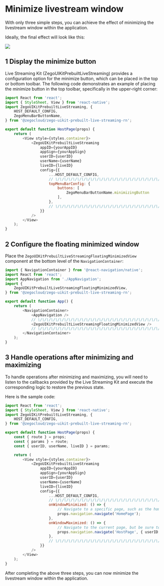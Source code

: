 # Minimize livestream window

With only three simple steps, you can achieve the effect of minimizing the livestream window within the application. 

Ideally, the final effect will look like this:


<Frame width="auto" height="auto" caption="">
  <img src="https://storage.zego.im/sdk-doc/Pics/ZegoUIKit/Flutter/live/live_mini.gif" />
</Frame>


## 1 Display the minimize button

Live Streaming Kit (ZegoUIKitPrebuiltLiveStreaming) provides a configuration option for the minimize button, which can be placed in the top or bottom toolbar. The following code demonstrates an example of placing the minimize button in the top toolbar, specifically in the upper-right corner:

```js
import React from 'react';
import { StyleSheet, View } from 'react-native';
import ZegoUIKitPrebuiltLiveStreaming, {
    HOST_DEFAULT_CONFIG,
    ZegoMenuBarButtonName,
} from '@zegocloud/zego-uikit-prebuilt-live-streaming-rn';

export default function HostPage(props) {
    return (
        <View style={styles.container}>
            <ZegoUIKitPrebuiltLiveStreaming
                appID={yourAppID}
                appSign={yourAppSign}
                userID={userID}
                userName={userName}
                liveID={liveID}
                config={{
                    ...HOST_DEFAULT_CONFIG,
                    // \/\/\/\/\/\/\/\/\/\/\/\/\/\/\/\/\/\/\/\/\/\/\/\/\/\/\/\/\/\/\/\/
                    topMenuBarConfig: {
                        buttons: [
                            ZegoMenuBarButtonName.minimizingButton
                        ],
                    },
                    // \/\/\/\/\/\/\/\/\/\/\/\/\/\/\/\/\/\/\/\/\/\/\/\/\/\/\/\/\/\/\/\/
                }}
            />
        </View>
    );
}
```

## 2 Configure the floating minimized window

Place the `ZegoUIKitPrebuiltLiveStreamingFloatingMinimizedView` component at the bottom level of the `NavigationContainer`:


```js
import { NavigationContainer } from '@react-navigation/native';
import React from 'react';
import AppNavigation from './AppNavigation';
import {
    ZegoUIKitPrebuiltLiveStreamingFloatingMinimizedView,
} from '@zegocloud/zego-uikit-prebuilt-live-streaming-rn';

export default function App() {
    return (
        <NavigationContainer>
            <AppNavigation />
            // \/\/\/\/\/\/\/\/\/\/\/\/\/\/\/\/\/\/\/\/\/\/\/\/\/\/\/\/\/\/\/\/
            <ZegoUIKitPrebuiltLiveStreamingFloatingMinimizedView />
            // \/\/\/\/\/\/\/\/\/\/\/\/\/\/\/\/\/\/\/\/\/\/\/\/\/\/\/\/\/\/\/\/
        </NavigationContainer>
    );
}
```

## 3 Handle operations after minimizing and maximizing

To handle operations after minimizing and maximizing, you will need to listen to the callbacks provided by the Live Streaming Kit and execute the corresponding logic to restore the previous state.

Here is the sample code:

```js
import React from 'react';
import { StyleSheet, View } from 'react-native';
import ZegoUIKitPrebuiltLiveStreaming, {
    HOST_DEFAULT_CONFIG,
} from '@zegocloud/zego-uikit-prebuilt-live-streaming-rn';

export default function HostPage(props) {
    const { route } = props;
    const { params } = route;
    const { userID, userName, liveID } = params;

    return (
        <View style={styles.container}>
            <ZegoUIKitPrebuiltLiveStreaming
                appID={yourAppID}
                appSign={yourAppSign}
                userID={userID}
                userName={userName}
                liveID={liveID}
                config={{
                    ...HOST_DEFAULT_CONFIG,
                    // \/\/\/\/\/\/\/\/\/\/\/\/\/\/\/\/\/\/\/\/\/\/\/\/\/\/\/\/\/\/\/\/
                    onWindowMinimized: () => {
                        // Navigate to a specific page, such as the homepage
                        props.navigation.navigate('HomePage');
                    },
                    onWindowMaximized: () => {
                        // Navigate to the current page, but be sure to include the original parameters of the page. If the current page has no parameters, they can be ignored
                        props.navigation.navigate('HostPage', { userID, userName, liveID });
                    },
                    // \/\/\/\/\/\/\/\/\/\/\/\/\/\/\/\/\/\/\/\/\/\/\/\/\/\/\/\/\/\/\/\/
                }}
            />
        </View>
    );
}
```

After completing the above three steps, you can now minimize the livestream window within the application.

